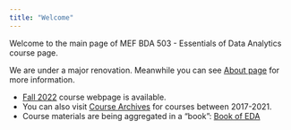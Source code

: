 ```yaml
---
title: "Welcome"
---
```


Welcome to the main page of MEF BDA 503 - Essentials of Data Analytics course page.

We are under a major renovation.  Meanwhile you can see [About page](about.html) for more information.

+ [Fall 2022](https://mef-bda503.github.io/fall22) course webpage is available.
+ You can also visit [Course Archives](https://mef-bda503.github.io/archive) for courses between 2017-2021.
+ Course materials are being aggregated in a "book": [Book of EDA](https://berkorbay.github.io/book-of-eda)
